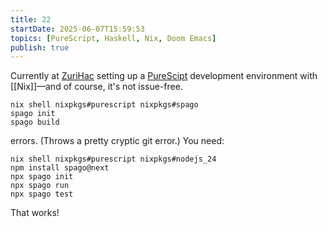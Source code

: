 ```yaml
---
title: 22
startDate: 2025-06-07T15:59:53
topics: [PureScript, Haskell, Nix, Doom Emacs]
publish: true
---
```


Currently at [ZuriHac](https://zfoh.ch/zurihac2025/) setting up a [PureScipt](https://www.purescript.org/) development environment with [[Nix]]—and of course, it's not issue-free.

```shell
nix shell nixpkgs#purescript nixpkgs#spago
spago init
spago build
```

errors. (Throws a pretty cryptic git error.) You need:

```shell
nix shell nixpkgs#purescript nixpkgs#nodejs_24
npm install spago@next
npx spago init
npx spago run
npx spago test
```

That works!
